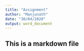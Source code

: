 ```yaml
---
title: "Assignment"
author: "Manjunath"
date: "30/04/2020"
output: word_document
---
```




## This is a markdown file